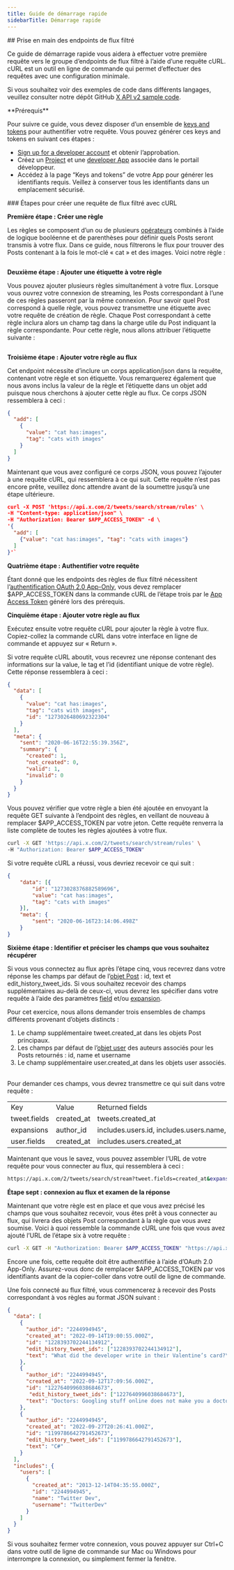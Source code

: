 ```yaml
---
title: Guide de démarrage rapide
sidebarTitle: Démarrage rapide
---
```



<div id="getting-started-with-the-filtered-stream-endpoints">
  ## Prise en main des endpoints de flux filtré
</div>

Ce guide de démarrage rapide vous aidera à effectuer votre première requête vers le groupe d’endpoints de flux filtré à l’aide d’une requête cURL. cURL est un outil en ligne de commande qui permet d’effectuer des requêtes avec une configuration minimale.

Si vous souhaitez voir des exemples de code dans différents langages, veuillez consulter notre dépôt GitHub [X API v2 sample code](https://github.com/xdevplatform/Twitter-API-v2-sample-code).

<Note>
  **Prérequis**

  Pour suivre ce guide, vous devez disposer d’un ensemble de [keys and tokens](/fr/resources/fundamentals/authentication) pour authentifier votre requête. Vous pouvez générer ces keys and tokens en suivant ces étapes :

  * [Sign up for a developer account](https://developer.x.com/en/apply-for-access) et obtenir l’approbation.
  * Créez un [Project](/fr/resources/fundamentals/projects) et une [developer App](/fr/resources/fundamentals/developer-apps) associée dans le portail développeur.
  * Accédez à la page “Keys and tokens” de votre App pour générer les identifiants requis. Veillez à conserver tous les identifiants dans un emplacement sécurisé.
</Note>

<div id="steps-to-build-a-filtered-stream-request-using-curl">
  ### Étapes pour créer une requête de flux filtré avec cURL
</div>

**Première étape : Créer une règle**

Les règles se composent d’un ou de plusieurs [opérateurs](/fr/x-api/posts/filtered-stream#building-rules-for-filtered-stream) combinés à l’aide de logique booléenne et de parenthèses pour définir quels Posts seront transmis à votre flux. Dans ce guide, nous filtrerons le flux pour trouver des Posts contenant à la fois le mot-clé « cat » et des images. Voici notre règle :

```cat has:images
```

**Deuxième étape : Ajouter une étiquette à votre règle**

Vous pouvez ajouter plusieurs règles simultanément à votre flux. Lorsque vous ouvrez votre connexion de streaming, les Posts correspondant à l’une de ces règles passeront par la même connexion. Pour savoir quel Post correspond à quelle règle, vous pouvez transmettre une étiquette avec votre requête de création de règle. Chaque Post correspondant à cette règle inclura alors un champ tag dans la charge utile du Post indiquant la règle correspondante. Pour cette règle, nous allons attribuer l’étiquette suivante :

```cats with images
```

**Troisième étape : Ajouter votre règle au flux**

Cet endpoint nécessite d’inclure un corps application/json dans la requête, contenant votre règle et son étiquette. Vous remarquerez également que nous avons inclus la valeur de la règle et l’étiquette dans un objet add puisque nous cherchons à ajouter cette règle au flux. Ce corps JSON ressemblera à ceci :

```json
{
  "add": [
    {
      "value": "cat has:images",
      "tag": "cats with images"
    }
  ]
}
```

Maintenant que vous avez configuré ce corps JSON, vous pouvez l’ajouter à une requête cURL, qui ressemblera à ce qui suit. Cette requête n’est pas encore prête, veuillez donc attendre avant de la soumettre jusqu’à une étape ultérieure.

```json
curl -X POST 'https://api.x.com/2/tweets/search/stream/rules' \
-H "Content-type: application/json" \
-H "Authorization: Bearer $APP_ACCESS_TOKEN" -d \
'{
  "add": [
    {"value": "cat has:images", "tag": "cats with images"}
  ]
}'`
```

**Quatrième étape : Authentifier votre requête**

Étant donné que les endpoints des règles de flux filtré nécessitent l’[authentification OAuth 2.0 App-Only](/fr/resources/fundamentals/authentication#app-only-authentication-and-oauth-2-0-bearer-token), vous devez remplacer $APP&#95;ACCESS&#95;TOKEN dans la commande cURL de l’étape trois par le [App Access Token](/fr/resources/fundamentals/authentication#using-and-generating-an-app-only-bearer-token) généré lors des prérequis.

**Cinquième étape : Ajouter votre règle au flux**

Exécutez ensuite votre requête cURL pour ajouter la règle à votre flux. Copiez-collez la commande cURL dans votre interface en ligne de commande et appuyez sur « Return ».

Si votre requête cURL aboutit, vous recevrez une réponse contenant des informations sur la value, le tag et l’id (identifiant unique de votre règle). Cette réponse ressemblera à ceci :

```json
{
  "data": [
    {
      "value": "cat has:images",
      "tag": "cats with images",
      "id": "1273026480692322304"
    }
  ],
  "meta": {
    "sent": "2020-06-16T22:55:39.356Z",
    "summary": {
      "created": 1,
      "not_created": 0,
      "valid": 1,
      "invalid": 0
    }
  }
}
```

Vous pouvez vérifier que votre règle a bien été ajoutée en envoyant la requête GET suivante à l’endpoint des règles, en veillant de nouveau à remplacer $APP&#95;ACCESS&#95;TOKEN par votre jeton. Cette requête renverra la liste complète de toutes les règles ajoutées à votre flux.

```bash
curl -X GET 'https://api.x.com/2/tweets/search/stream/rules' \
-H "Authorization: Bearer $APP_ACCESS_TOKEN"
```

Si votre requête cURL a réussi, vous devriez recevoir ce qui suit :

```json
{
	"data": [{
		"id": "1273028376882589696",
		"value": "cat has:images",
		"tag": "cats with images"
	}],
	"meta": {
		"sent": "2020-06-16T23:14:06.498Z"
	}
}
```

**Sixième étape : Identifier et préciser les champs que vous souhaitez récupérer**

Si vous vous connectez au flux après l’étape cinq, vous recevrez dans votre réponse les champs par défaut de l’[objet Post](/fr/x-api/fundamentals/data-dictionary#tweet) : id, text et edit&#95;history&#95;tweet&#95;ids. Si vous souhaitez recevoir des champs supplémentaires au-delà de ceux-ci, vous devrez les spécifier dans votre requête à l’aide des paramètres [field](/fr/x-api/fundamentals/fields) et/ou [expansion](/fr/x-api/fundamentals/expansions).

Pour cet exercice, nous allons demander trois ensembles de champs différents provenant d’objets distincts :

1. Le champ supplémentaire tweet.created&#95;at dans les objets Post principaux.
2. Les champs par défaut de l’[objet user](/fr/x-api/fundamentals/data-dictionary#user) des auteurs associés pour les Posts retournés : id, name et username
3. Le champ supplémentaire user.created&#95;at dans les objets user associés.
    

Pour demander ces champs, vous devrez transmettre ce qui suit dans votre requête :

|     |     |     |
| :--- | :--- | :--- |
| Key | Value | Returned fields |
| tweet.fields | created&#95;at | tweets.created&#95;at |
| expansions | author&#95;id | includes.users.id, includes.users.name, includes.users.username |
| user.fields | created&#95;at | includes.users.created&#95;at |

Maintenant que vous le savez, vous pouvez assembler l’URL de votre requête pour vous connecter au flux, qui ressemblera à ceci :

```bash
https://api.x.com/2/tweets/search/stream?tweet.fields=created_at&expansions=author_id&user.fields=created_at
```

**Étape sept : connexion au flux et examen de la réponse**

Maintenant que votre règle est en place et que vous avez précisé les champs que vous souhaitez recevoir, vous êtes prêt à vous connecter au flux, qui livrera des objets Post correspondant à la règle que vous avez soumise. Voici à quoi ressemble la commande cURL une fois que vous avez ajouté l’URL de l’étape six à votre requête :
 

```bash
curl -X GET -H "Authorization: Bearer $APP_ACCESS_TOKEN" "https://api.x.com/2/tweets/search/stream?tweet.fields=created_at&expansions=author_id&user.fields=created_at"
```

Encore une fois, cette requête doit être authentifiée à l’aide d’OAuth 2.0 App-Only. Assurez-vous donc de remplacer $APP&#95;ACCESS&#95;TOKEN par vos identifiants avant de la copier-coller dans votre outil de ligne de commande.

Une fois connecté au flux filtré, vous commencerez à recevoir des Posts correspondant à vos règles au format JSON suivant :
 

```json
{
  "data": [
    {
      "author_id": "2244994945",
      "created_at": "2022-09-14T19:00:55.000Z",
      "id": "1228393702244134912",
      "edit_history_tweet_ids": ["1228393702244134912"],
      "text": "What did the developer write in their Valentine’s card?\n  \nwhile(true) {\n    I = Love(You);  \n}"
    },
    {
      "author_id": "2244994945",
      "created_at": "2022-09-12T17:09:56.000Z",
      "id": "1227640996038684673",
       "edit_history_tweet_ids": ["1227640996038684673"],
      "text": "Doctors: Googling stuff online does not make you a doctor\n\nDevelopers: https://t.co/mrju5ypPkb"
    },
    {
      "author_id": "2244994945",
      "created_at": "2022-09-27T20:26:41.000Z",
      "id": "1199786642791452673",
      "edit_history_tweet_ids": ["1199786642791452673"],
      "text": "C#"
    }
  ],
  "includes": {
    "users": [
      {
        "created_at": "2013-12-14T04:35:55.000Z",
        "id": "2244994945",
        "name": "Twitter Dev",
        "username": "TwitterDev"
      }
    ]
  }
}
```

Si vous souhaitez fermer votre connexion, vous pouvez appuyer sur Ctrl+C dans votre outil de ligne de commande sur Mac ou Windows pour interrompre la connexion, ou simplement fermer la fenêtre. 